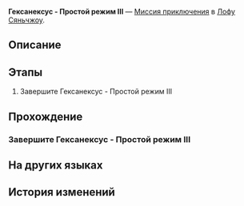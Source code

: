 {{Дополнить|Диалоги.}}
{{Миссия Инфобокс
|id              = 8025212
|Название        = 
|Изображение     = Миссия Освоения Гексанексус - Простой режим III.png
|Тип             = Миссия приключения
|События         = 
|Глава           = 
|Условия         = 
|Персонажи       = Первопроходец
|СтартЛокация    = Комиссия по ремёслам
|Мир             = Лофу Сяньчжоу
|Локации         = Комиссия по ремёслам
|Предыдущая      = 
|Следующая       = 
|Награды         = 
}}
'''Гексанексус - Простой режим III''' — [[Миссия приключения]] в [[Лофу Сяньчжоу]].

==Описание==
{{Описание|<!--официальное описание из Перекрёстка судеб-->}}

==Этапы==
# Завершите Гексанексус - Простой режим III

==Прохождение==
{{Дополнить}}

===Завершите Гексанексус - Простой режим III===
{{Описание миссии|локация=Комиссия по ремёслам|Завершите Гексанексус - Простой режим III}}
{{Диалог Начало}}
{{Диалог Конец}}

==На других языках==
{{На других языках
|en   = Hexanexus Easy Mode III
|zhs  = 「枘凿六合」简单模式III
|zht  = 「枘鑿六合」簡單模式III
|ja   = 「枘構立方」難易度・簡単III
|ko   = 「모순된 결합체」 쉬움 모드 III
|es   = Hexanexus: modo fácil&nbsp;III
|fr   = Mode facile III de l'Hexanexus
|ru   = Гексанексус - Простой режим III
|th   = Hexanexus โหมดง่าย III
|vi   = "Khối Lục Giác" Chế Độ Dễ III
|de   = Hexanexus – Leichter Modus III
|id   = "Hexanexus" Mode Gampang III
|pt   = Hexanexus - Modo Fácil III
}}

==История изменений==
{{История изменений|2.7}}
